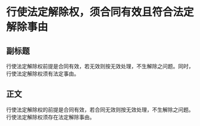 # 行使法定解除权，须合同有效且符合法定解除事由
## 副标题
行使法定解除权前提是合同有效，若无效则按无效处理，不生解除之问题。同时，行使法定解除权须有法定事由。
## 正文
行使法定解除权的前提是合同有效，若合同无效则按无效处理，不生解除之问题。行使法定解除权须存在法定解除事由。